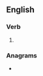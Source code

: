==English==

===Verb===
{{head|en|present participle}}

# {{present participle of|corral|lang=en|nocat=1}}

===Anagrams===
* {{anagrams|en|a=acgillnorr|carrolling}}